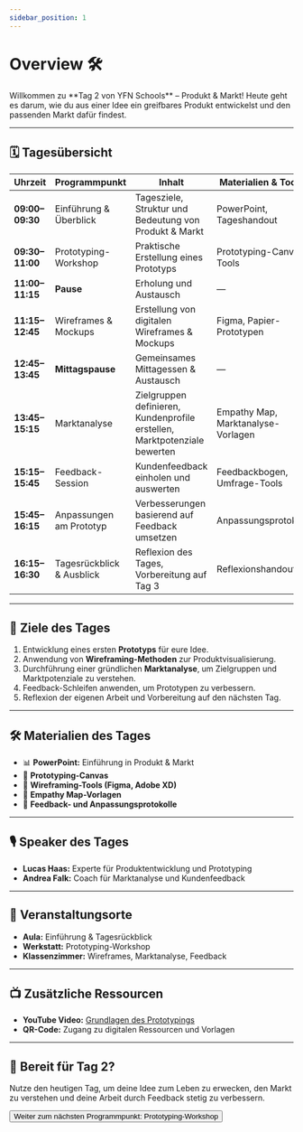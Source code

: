 ```yaml
---
sidebar_position: 1
---
```


# Overview 🛠️

<Admonition type="info" icon="🎯">
  Willkommen zu **Tag 2 von YFN Schools** – Produkt & Markt!  
  Heute geht es darum, wie du aus einer Idee ein greifbares Produkt entwickelst und den passenden Markt dafür findest.
</Admonition>

---

## 🗓️ **Tagesübersicht**

| **Uhrzeit**    | **Programmpunkt**        | **Inhalt**                                      | **Materialien & Tools**       | **Ort**       |
|---------------|-------------------------|-----------------------------------------------|-----------------------------|-------------|
| **09:00–09:30** | Einführung & Überblick   | Tagesziele, Struktur und Bedeutung von Produkt & Markt | PowerPoint, Tageshandout     | Aula        |
| **09:30–11:00** | Prototyping-Workshop    | Praktische Erstellung eines Prototyps         | Prototyping-Canvas, Tools    | Werkstatt   |
| **11:00–11:15** | **Pause**              | Erholung und Austausch                         | —                           | Lounge      |
| **11:15–12:45** | Wireframes & Mockups   | Erstellung von digitalen Wireframes & Mockups | Figma, Papier-Prototypen     | Klassenzimmer |
| **12:45–13:45** | **Mittagspause**        | Gemeinsames Mittagessen & Austausch            | —                           | Cafeteria   |
| **13:45–15:15** | Marktanalyse           | Zielgruppen definieren, Kundenprofile erstellen, Marktpotenziale bewerten | Empathy Map, Marktanalyse-Vorlagen | Klassenzimmer |
| **15:15–15:45** | Feedback-Session       | Kundenfeedback einholen und auswerten         | Feedbackbogen, Umfrage-Tools | Klassenzimmer |
| **15:45–16:15** | Anpassungen am Prototyp | Verbesserungen basierend auf Feedback umsetzen | Anpassungsprotokoll          | Klassenzimmer |
| **16:15–16:30** | Tagesrückblick & Ausblick | Reflexion des Tages, Vorbereitung auf Tag 3    | Reflexionshandout           | Aula        |

---

## 🎯 **Ziele des Tages**

1. Entwicklung eines ersten **Prototyps** für eure Idee.  
2. Anwendung von **Wireframing-Methoden** zur Produktvisualisierung.  
3. Durchführung einer gründlichen **Marktanalyse**, um Zielgruppen und Marktpotenziale zu verstehen.  
4. Feedback-Schleifen anwenden, um Prototypen zu verbessern.  
5. Reflexion der eigenen Arbeit und Vorbereitung auf den nächsten Tag.

---

## 🛠️ **Materialien des Tages**

- 📊 **PowerPoint:** Einführung in Produkt & Markt  
- 📝 **Prototyping-Canvas**  
- 🎨 **Wireframing-Tools (Figma, Adobe XD)**  
- 🧠 **Empathy Map-Vorlagen**  
- 📄 **Feedback- und Anpassungsprotokolle**

---

## 🎙️ **Speaker des Tages**

- **Lucas Haas:** Experte für Produktentwicklung und Prototyping  
- **Andrea Falk:** Coach für Marktanalyse und Kundenfeedback  

---

## 📍 **Veranstaltungsorte**

- **Aula:** Einführung & Tagesrückblick  
- **Werkstatt:** Prototyping-Workshop  
- **Klassenzimmer:** Wireframes, Marktanalyse, Feedback  

---

## 📺 **Zusätzliche Ressourcen**

- **YouTube Video:** [Grundlagen des Prototypings](https://www.youtube.com/watch?v=example)  
- **QR-Code:** Zugang zu digitalen Ressourcen und Vorlagen  

---

## 🚀 **Bereit für Tag 2?**

Nutze den heutigen Tag, um deine Idee zum Leben zu erwecken, den Markt zu verstehen und deine Arbeit durch Feedback stetig zu verbessern.

<Button destination="/roadmap/docs/startup-basics/yfn-school/day2/prototyping">
  Weiter zum nächsten Programmpunkt: Prototyping-Workshop
</Button>